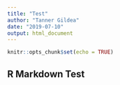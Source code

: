 ```yaml
---
title: "Test"
author: "Tanner Gildea"
date: "2019-07-10"
output: html_document
---
```


```r
knitr::opts_chunk$set(echo = TRUE)
```

## R Markdown Test

